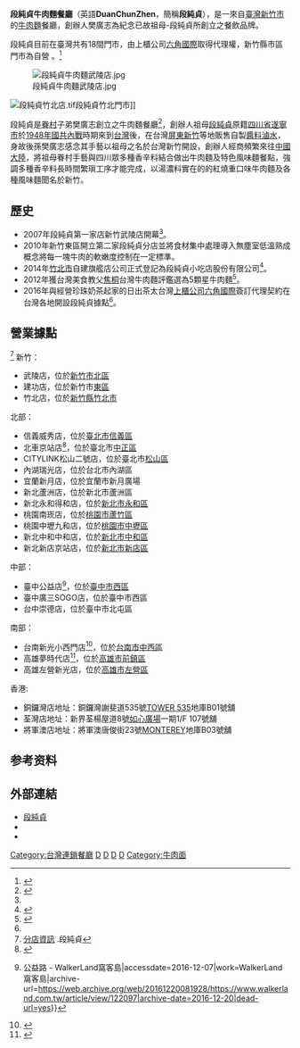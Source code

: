 {{Infobox Company
| company_name       = 段純貞小吃店股份有限公司
| company_name_en    = Duan Chun Zhen CO,LTD.
| company_logo       = 
| company_type       = 股份有限公司
| company_slogan     = 
| market_information = 
| logo               =
| foundation         = 2007年10月<br/>原登記為段氏牛肉麵<br/>於新竹市武陵路<br/>2014年9月<br/>公司正式登記
| founder            = 樊廣志
| location           = {{ROC-TW}}<br>[[新竹縣|新竹縣]][[竹北市|竹北市]]中興里嘉豐六路1段95號
| local_code_name    = TW
| local_code         = 24634969
| locations          = 18間<br/>（位於新竹縣市的3間門市為段純貞直營，其餘分店為[[六角國際|六角國際]]代理）
| area_served        = {{TWN}}<br>{{CHN}}
| industry           = 餐飲服務業
| products           = [[牛肉麵|牛肉麵]]、[[風味麵|風味麵]]、[[滷水|滷水]]
| revenue            = 
| operating_income   =  
| parent             = 
| divisions          =
| subsid             = 
| capital            = [[新臺幣|新臺幣]]1000萬元
| market_value       =
| footnotes          =
| num_employees = 100人
| num_employees_year = 2016年
| total_asset        = 
| profit             = 
| P/E ratio          = 
| earnings per share = 
| Net asset value    = 
| homepage           = [https://www.duanchunzhen.com/ www.duanchunzhen.com]
| width              = 
}}
'''段純貞牛肉麵餐廳'''（英語'''DuanChunZhen'''，簡稱'''段純貞'''），是一來自[[臺灣|臺灣]][[新竹市|新竹市]]的[[牛肉麵|牛肉麵]]餐廳，創辦人樊廣志為紀念已故祖母-段純貞所創立之餐飲品牌。

段純貞目前在臺灣共有18間門市，由上櫃公司[[六角國際|六角國際]]取得代理權，新竹縣市區門市為自營 。<ref name=":1">{{Cite news|url=http://www.chinatimes.com/realtimenews/20160419003776-260410|title=六角國際衝刺 段純貞牛肉麵、杏子豬排預計各再開7家|last=中時電子報|newspaper=中時電子報|accessdate=2016-12-07|language=zh-TW|archive-url=https://web.archive.org/web/20161220115627/http://www.chinatimes.com/realtimenews/20160419003776-260410|archive-date=2016-12-20|dead-url=yes}}</ref>

[[File:段純貞牛肉麵武陵店.jpg|thumb]]

[[File:段純貞竹北店.tif|thumb]]段純貞竹北門市]]

段純貞是[[眷村|眷村]]子弟樊廣志創立之牛肉麵餐廳<ref name=":0">{{Cite web|url=http://news.ltn.com.tw/news/local/paper/173215|title=樊廣志的查詢結果|accessdate=2016-12-07|author=|date=|work=www.companys.com.tw|publisher=|archive-date=2017-09-05|archive-url=https://web.archive.org/web/20170905003025/http://news.ltn.com.tw/news/local/paper/173215|dead-url=no}}</ref>，創辦人祖母[[段純貞|段純貞]]原籍[[四川省|四川省]][[遂寧市|遂寧市]]於[[第二次國共内戰|1948年國共內戰]]時期來到[[台灣|台灣]]後，在台灣[[屏東縣|屏東]][[新竹|新竹]]等地販售自製[[醬料|醬料]][[滷水|滷水]]，身故後孫樊廣志感念其手藝以祖母之名於台灣新竹開設，創辦人經商頻繁來往[[中國大陸|中國大陸]]，將祖母眷村手藝與四川眾多種香辛料結合做出牛肉麵及特色風味麵餐點，強調多種香辛料長時間繁瑣工序才能完成，以湯濃料實在的的紅燒重口味牛肉麵及各種風味麵聞名於新竹。

== 歷史 ==
*2007年段純貞第一家店新竹武陵店開幕<ref name=":0" />。
*2010年新竹東區開立第二家段純貞分店並將食材集中處理導入無塵室低溫熟成概念將每一塊牛肉的軟嫩度控制在一定標準。
*2014年[[竹北市|竹北市]]自建旗艦店公司正式登記為段純貞小吃店股份有限公司<ref>{{Cite web|url=http://www.companys.com.tw/24634969|title=段純貞小吃店股份有限公司|accessdate=2016-12-07|work=www.companys.com.tw|archive-url=https://web.archive.org/web/20190122124851/https://www.companys.com.tw/24634969|archive-date=2019-01-22|dead-url=yes}}</ref>。
*2012年獲台灣美食教父[[焦桐|焦桐]]台灣牛肉麵評鑑選為5顆星牛肉麵<ref>{{Cite web|url=http://www.2-fishes.com/post/143618166391/%E8%87%BA%E7%81%A3%E7%89%9B%E8%82%89%E9%BA%B5%E8%A9%95%E9%91%91%E8%A9%95%E5%AF%A9%E5%9A%B4%E9%81%B8173%E5%AE%B6-%E4%BD%9C%E8%80%85%E4%BA%8C%E9%AD%9A%E6%96%87%E5%8C%96%E7%B7%A8%E8%BC%AF%E9%83%A8more|title=臺灣牛肉麵評鑑：評審嚴選173家  作者／二魚文化編輯部MORE... - 二魚文化|accessdate=2016-12-07|work=二魚文化|archive-url=https://web.archive.org/web/20161220073037/http://www.2-fishes.com/post/143618166391/%E8%87%BA%E7%81%A3%E7%89%9B%E8%82%89%E9%BA%B5%E8%A9%95%E9%91%91%E8%A9%95%E5%AF%A9%E5%9A%B4%E9%81%B8173%E5%AE%B6-%E4%BD%9C%E8%80%85%E4%BA%8C%E9%AD%9A%E6%96%87%E5%8C%96%E7%B7%A8%E8%BC%AF%E9%83%A8more|archive-date=2016-12-20|dead-url=yes}}</ref>。
*2016年與經營珍珠奶茶起家的日出茶太台灣[[上櫃公司|上櫃公司]][[六角國際|六角國際]]簽訂代理契約在台灣各地開設段純貞據點<ref name=":1" />。

== 營業據點 ==
<ref>[https://www.duanchunzhen.com/store/ 分店資訊] {{Wayback|url=https://www.duanchunzhen.com/store/ |date=20210615011216 }}.段純貞</ref>
新竹：
*武陵店，位於[[新竹市|新竹市]][[北區_(新竹市)|北區]]
*建功店，位於新竹市[[東區_(新竹市)|東區]]
*竹北店，位於[[新竹縣|新竹縣]][[竹北市|竹北市]]
北部：
*信義威秀店，位於[[臺北市|臺北市]][[信義區_(臺北市)|信義區]]
*北車京站店<ref>{{Cite news|url=http://travel.ettoday.net/article/784370.htm|title=段純貞牛肉麵台北第2家店開在京站　9/29開幕營業|last=東森新聞雲|newspaper=ETtoday 東森旅遊雲|accessdate=2016-12-07|language=zh-TW|archive-url=https://web.archive.org/web/20161220171723/http://travel.ettoday.net/article/784370.htm|archive-date=2016-12-20|dead-url=yes}}</ref>，位於臺北市[[中正區_(臺北市)|中正區]]
*CITYLINK松山二號店，位於臺北市[[松山區_(臺灣)|松山區]]
*內湖瑞光店，位於台北市內湖區
*宜蘭新月店，位於宜蘭市新月廣場
*新北蘆洲店，位於新北市蘆洲區
*新北永和得和店，位於[[新北市|新北市]][[永和區|永和區]]
*桃園南崁店，位於[[桃園市|桃園市]][[蘆竹區|蘆竹區]]
*桃園中壢九和店，位於[[桃園市|桃園市]][[中壢區|中壢區]]
*新北中和中和店，位於[[新北市|新北市]][[中和區|中和區]]
*新北新店京站店，位於[[新北市|新北市]][[新店區|新店區]]
中部：
*臺中公益店<ref>{{Cite web|url=https://www.walkerland.com.tw/article/view/122097|title=【台中美食】段純貞牛肉麵~新竹紅過來的超人氣牛肉麵{{!}}公益路 - WalkerLand窩客島|accessdate=2016-12-07|work=WalkerLand 窩客島|archive-url=https://web.archive.org/web/20161220081928/https://www.walkerland.com.tw/article/view/122097|archive-date=2016-12-20|dead-url=yes}}</ref>，位於[[臺中市|臺中市]][[西區_(臺中市)|西區]]
*臺中廣三SOGO店，位於臺中市西區
*台中崇德店，位於臺中市北屯區

南部：
*台南新光小西門店<ref>{{Cite news|url=http://times.hinet.net/news/19585988|title=台南新天地週年慶首日湧入10萬人 熱銷商品爆排隊潮|newspaper=HiNet新聞|accessdate=2016-12-07|language=zh-TW|archive-url=https://web.archive.org/web/20161114135836/http://times.hinet.net/news/19585988|archive-date=2016-11-14|dead-url=yes}}</ref>，位於[[台南市|台南市]][[中西區_(臺灣)|中西區]]
*高雄夢時代店<ref>{{Cite web|url=https://www.walkerland.com.tw/poi/view/67537|title=段純貞牛肉麵高雄夢時代店 - WalkerLand窩客島|accessdate=2016-12-07|work=Walkerland窩客島|language=zh-tw|archive-url=https://web.archive.org/web/20161220081641/https://www.walkerland.com.tw/poi/view/67537|archive-date=2016-12-20|dead-url=yes}}</ref>，位於[[高雄市|高雄市]][[前鎮區|前鎮區]]
*高雄左營新光店，位於[[高雄市|高雄市]][[左營區|左營區]]

香港:
*銅鑼灣店地址：銅鑼灣謝斐道535號[[TOWER_535|TOWER 535]]地庫B01號舖
*荃灣店地址：新界荃楊屋道8號[[如心廣場|如心廣場]]一期1/F 107號舖
*將軍澳店地址：將軍澳唐俊街23號[[MONTEREY|MONTEREY]]地庫B03號舖

==参考资料==
{{reflist}}

==外部連結==
{{Portal|台灣}}
*[https://www.duanchunzhen.com/ 段純貞] {{Wayback|url=https://www.duanchunzhen.com/ |date=20210712053927 }}
*{{facebook|DuanChunZhen}}
*{{instagram|duanchunzhen.tw}}

[[Category:台灣連鎖餐廳|Category:台灣連鎖餐廳]]
[[Category:六角國際集團|D]]
[[Category:2007年成立的公司|D]]
[[Category:2007年台灣建立|D]]
[[Category:總部位於新竹縣竹北市的工商業機構|D]]
[[Category:牛肉面|Category:牛肉面]]